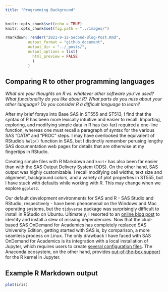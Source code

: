 ```yaml
---
title: "Programming Background"
---
```


```r
knitr::opts_chunk$set(echo = TRUE)
knitr::opts_chunk$set(fig.path = "../images/")
```

```r
rmarkdown::render("2021-9-12-Second-Blog-Post.Rmd",
          output_format = "github_document",
          output_dir = "../_posts/",
          output_options = list(
            html_preview = FALSE
            )
          )
```

## Comparing R to other programming languages

_What are your thoughts on R vs. whatever other software you've used? What functionality do you like about R? What parts do you miss about your other language? Do you consider R a difficult language to learn?_

After my brief forays into Base SAS in ST555 and ST513, I find that the syntax of R has been more lexically intuitive and easier to recall. Importing, exploring, and modifying simple data in R has (so-far) required a one-line function, whereas one must recall a paragraph of syntax for the various SAS "DATA" and "PROC" steps. I may have overlooked the equivalent of RStudio's `help()` function in SAS, but I distinctly remember perusing lengthy SAS documentation web pages for details that are otherwise at my fingertips in RStudio.

Creating simple files with R Markdown and `knitr` has also been far easier than with the SAS Output Delivery System (ODS). On the other hand, SAS output was highly customizable. I recall modifying cell widths, text size and alignment, background colors, and a variety of plot properties in ST555, but I have stuck with defaults while working with R. This may change when we explore `ggplot2`.  

Our default development environments for SAS and R - SAS Studio and RStudio, respectively - have been phenomenal on the Windows and Mac operating systems, but the `tidyverse` package was surprisingly difficult to install in RStudio on Ubuntu. Ultimately, I resorted to an [online blog post](https://blog.zenggyu.com/en/post/2018-01-29/installing-r-r-packages-e-g-tidyverse-and-rstudio-on-ubuntu-linux/) to identify and install a slew of missing dependencies. Now that the clud-based SAS OnDemand for Academics has completely replaced SAS University Edition, getting started with SAS is, by comparison, a more seamless process on Linux. The only drawback I have faced with SAS OnDemand for Academics is its integration with a local installation of Jupyter, which requires users to create [several configuration files](https://support.sas.com/ondemand/saspy.html). The Anaconda ecosystem, on the other hand, provides [out-of-the-box support](https://docs.anaconda.com/anaconda/navigator/tutorials/r-lang/) for the R kernel in Jupyter.        


## Example R Markdown output

```r
plot(iris)
```

